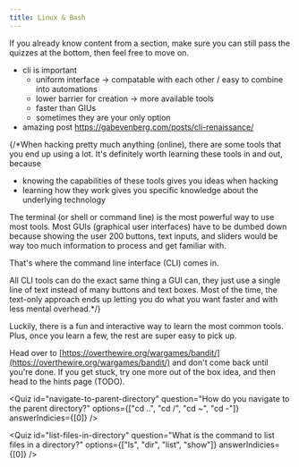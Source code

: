 ```yaml
---
title: Linux & Bash
---
```



<Aside>
  If you already know content from a section, make sure you can still pass the
  quizzes at the bottom, then feel free to move on.
</Aside>

- cli is important
  - uniform interface -> compatable with each other / easy to combine into automations
  - lower barrier for creation -> more available tools
  - faster than GIUs
  - sometimes they are your only option
- amazing post https://gabevenberg.com/posts/cli-renaissance/

{/*When hacking pretty much anything (online), there are some tools that you
end up using a lot. It's definitely worth learning these tools in and out,
because

- knowing the capabilities of these tools gives you ideas when hacking
- learning how they work gives you specific knowledge about the underlying
  technology

The terminal (or shell or command line) is the most powerful way to use most
tools. Most GUIs (graphical user interfaces) have to be dumbed down because
showing the user 200 buttons, text inputs, and sliders would be way too much
information to process and get familiar with.

That's where the command line interface (CLI) comes in.

All CLI tools can do the exact same thing a GUI can, they just use a single line
of text instead of many buttons and text boxes. Most of the time, the text-only
approach ends up letting you do what you want faster and with less mental
overhead.*/}

Luckily, there is a fun and interactive way to learn the most common tools.
Plus, once you learn a few, the rest are super easy to pick up.

Head over to
[https://overthewire.org/wargames/bandit/](https://overthewire.org/wargames/bandit/)
and don't come back until you're done. If you get stuck, try one more out of the
box idea, and then head to the hints page (TODO).

<Quiz
  id="navigate-to-parent-directory"
  question="How do you navigate to the parent directory?"
  options={["cd ..", "cd /", "cd ~", "cd -"]}
  answerIndicies={[0]}
/>

<Quiz
  id="list-files-in-directory"
  question="What is the command to list files in a directory?"
  options={["ls", "dir", "list", "show"]}
  answerIndicies={[0]}
/>
